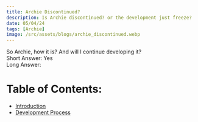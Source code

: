 ```yaml
---
title: Archie Discontinued? 
description: Is Archie discontinued? or the development just freeze?
date: 05/04/24
tags: [Archie]
image: /src/assets/blogs/archie_discontinued.webp
---
```


So Archie, how it is? And will I continue developing it?
<br/> Short Answer: Yes
<br/> Long Answer:

# Table of Contents:

+ [Introduction](#introduction)
+ [Development Process](#development-process)
